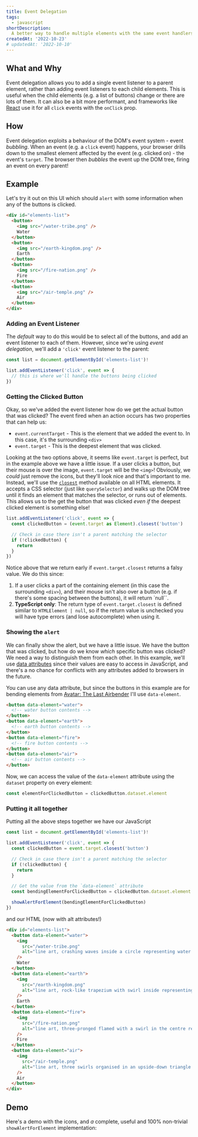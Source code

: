 ```yaml
---
title: Event Delegation
tags:
  - javascript
shortDescription:
  A better way to handle multiple elements with the same event handlers
createdAt: '2022-10-23'
# updatedAt: '2022-10-10'
---
```


## What and Why

Event delegation allows you to add a single event listener to a parent element,
rather than adding event listeners to each child elements. This is useful when
the child elements (e.g. a list of buttons) change or there are lots of them. It
can also be a bit more performant, and frameworks like
[React](https://reactjs.org/) use it for all `click` events with the `onClick`
prop.

## How

Event delegation exploits a behaviour of the DOM's event system - event
_bubbling_. When an event (e.g. a `click` event) happens, your browser drills
down to the smallest element affected by the event (e.g. clicked on) - the
event's `target`. The browser then <Sparkles>_bubbles_</Sparkles> the event up
the DOM tree, firing an event on every parent!

<Demo component={BubblingDemo} init="always" />

## Example

Let's try it out on this UI which should `alert` with some information when any
of the buttons is clicked.

```html
<div id="elements-list">
  <button>
    <img src="/water-tribe.png" />
    Water
  </button>
  <button>
    <img src="/earth-kingdom.png" />
    Earth
  </button>
  <button>
    <img src="/fire-nation.png" />
    Fire
  </button>
  <button>
    <img src="/air-temple.png" />
    Air
  </button>
</div>
```

### Adding an Event Listener

The _default_ way to do this would be to select all of the buttons, and add an
event listener to each of them. However, since we're using _event delegation_,
we'll add a `'click'` event listener to the parent:

```ts
const list = document.getElementById('elements-list')!

list.addEventListener('click', event => {
  // this is where we'll handle the buttons being clicked
})
```

### Getting the Clicked Button

Okay, so we've added the event listener how do we get the actual button that was
clicked? The event fired when an action occurs has two properties that can help
us:

- `event.currentTarget` - This is the element that we added the event to. In
  this case, it's the surrounding `<div>`
- `event.target` - This is the deepest element that was clicked.

Looking at the two options above, it seems like `event.target` is perfect, but
in the example above we have a little issue. If a user clicks a button, but
their mouse is over the image, `event.target` will be the `<img>`! Obviously, we
_could_ just remove the icons, but they'll look nice and that's important to me.
Instead, we'll use the
[`closest`](https://developer.mozilla.org/en-US/docs/Web/API/Element/closest)
method available on all HTML elements. It accepts a CSS selector (just like
`querySelector`) and walks up the DOM tree until it finds an element that
matches the selector, or runs out of elements. This allows us to the get the
button that was clicked _even if_ the deepest clicked element is something else!

```ts
list.addEventListener('click', event => {
  const clickedButton = (event.target as Element).closest('button')

  // Check in case there isn't a parent matching the selector
  if (!clickedButton) {
    return
  }
})
```

<Note variant='info'>

Notice above that we return early if `event.target.closest` returns a falsy
value. We do this since:

1. If a user clicks a part of the containing element (in this case the
   surrounding `<div>`), and their mouse isn't also over a button (e.g. if
   there's some spacing between the buttons), it will return `null``.
2. **TypeScript only**: The return type of `event.target.closest` is defined
   similar to `HTMLElement | null`, so if the return value is unchecked you will
   have type errors (and lose autocomplete) when using it.

</Note>

### Showing the `alert`

We can finally show the alert, but we have a little issue. We have the button
that was clicked, but how do we know _which_ specific button was clicked? We
need a way to distinguish them from each other. In this example, we'll use
[data attributes](https://developer.mozilla.org/en-US/docs/Learn/HTML/Howto/Use_data_attributes)
since their values are easy to access in JavaScript, and there's a no chance for
conflicts with any attributes added to browsers in the future.

You can use any data attribute, but since the buttons in this example are for
bending elements from
[Avatar: The Last Airbender](https://en.wikipedia.org/wiki/Avatar:_The_Last_Airbender)
I'll use `data-element`.

```html
<button data-element="water">
  <!-- water button contents -->
</button>
<button data-element="earth">
  <!-- earth button contents -->
</button>
<button data-element="fire">
  <!-- fire button contents -->
</button>
<button data-element="air">
  <!-- air button contents -->
</button>
```

Now, we can access the value of the `data-element` attribute using the `dataset`
property on every element:

```ts
const elementForClickedButton = clickedButton.dataset.element
```

### Putting it all together

Putting all the above steps together we have our JavaScript

```ts
const list = document.getElementById('elements-list')!

list.addEventListener('click', event => {
  const clickedButton = event.target.closest('button')

  // Check in case there isn't a parent matching the selector
  if (!clickedButton) {
    return
  }

  // Get the value from the `data-element` attribute
  const bendingElementForClickedButton = clickedButton.dataset.element

  showAlertForElement(bendingElementForClickedButton)
})
```

and our HTML (now with alt attributes!)

```html
<div id="elements-list">
  <button data-element="water">
    <img
      src="/water-tribe.png"
      alt="line art, crashing waves inside a circle representing water bending"
    />
    Water
  </button>
  <button data-element="earth">
    <img
      src="/earth-kingdom.png"
      alt="line art, rock-like trapezium with swirl inside representing earth bending"
    />
    Earth
  </button>
  <button data-element="fire">
    <img
      src="/fire-nation.png"
      alt="line art, three-pronged flamed with a swirl in the centre representing fire bending"
    />
    Fire
  </button>
  <button data-element="air">
    <img
      src="/air-temple.png"
      alt="line art, three swirls organised in an upside-down triangle representing airbending"
    />
    Air
  </button>
</div>
```

## Demo

Here's a demo with the icons, and _a_ complete, useful and 100% non-trivial
`showAlertForElement` implementation:

<Sandbox
  src="https://codesandbox.io/embed/event-delegation-complete-if0zp9?fontsize=14&hidenavigation=1&theme=dark&view=preview"
  title="blog/event-delegation - Complete"
/>
